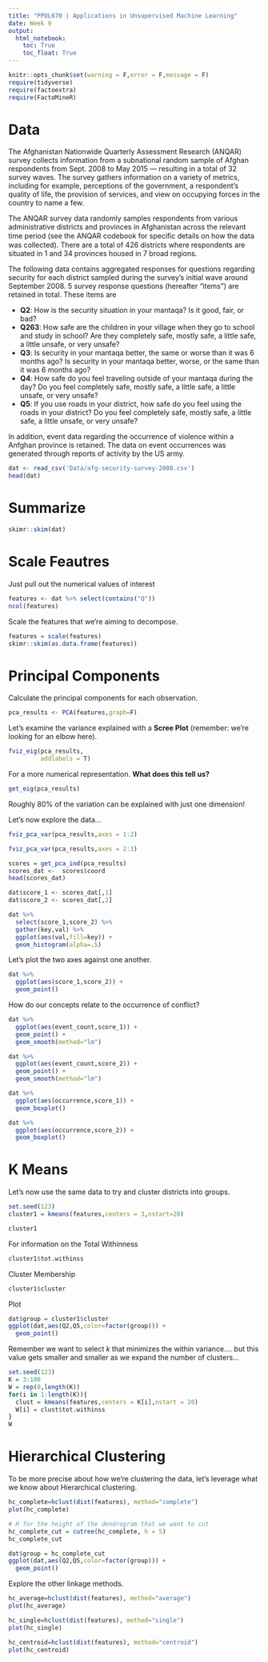 ```yaml
---
title: "PPOL670 | Applications in Unsupervised Machine Learning"
date: Week 9
output: 
  html_notebook:
    toc: True
    toc_float: True
---
```


```r
knitr::opts_chunk$set(warning = F,error = F,message = F)
require(tidyverse)
require(factoextra)
require(FactoMineR)
```


# Data

The Afghanistan Nationwide Quarterly Assessment Research (ANQAR) survey collects information from a subnational random sample of Afghan respondents from Sept. 2008 to May 2015 — resulting in a total of 32 survey waves. The survey gathers information on a variety of metrics, including for example, perceptions of the government, a respondent’s quality of life, the provision of services, and view on occupying forces in the country to name a few.

The ANQAR survey data randomly samples respondents from various administrative districts and provinces in Afghanistan across the relevant time period (see the ANQAR codebook for speciﬁc details on how the data was collected). There are a total of 426 districts where respondents are situated in 1 and 34 provinces housed in 7 broad regions. 

The following data contains aggregated responses for questions regarding security for each district sampled during the survey's initial wave around September 2008. 5 survey response questions (hereafter "items") are retained in total. These items are 

- **Q2**: How is the security situation in your mantaqa? Is it good, fair, or bad?
- **Q263**: How safe are the children in your village when they go to school and study in school? Are they completely safe, mostly safe, a little safe, a little unsafe, or very unsafe?
- **Q3**: Is security in your mantaqa better, the same or worse than it was 6 months ago? Is security in your mantaqa better, worse, or the same than it was 6 months ago?
- **Q4**: How safe do you feel traveling outside of your mantaqa during the day? Do you feel completely safe, mostly safe, a little safe, a little unsafe, or very unsafe?
- **Q5**: If you use roads in your district, how safe do you feel using the roads in your district? Do you feel completely safe, mostly safe, a little safe, a little unsafe, or very unsafe?

In addition, event data regarding the occurrence of violence within a Anfghan province is retained. The data on event occurrences was generated through reports of activity by the US army. 


```r
dat <- read_csv('Data/afg-security-survey-2008.csv')
head(dat)
```


# Summarize


```r
skimr::skim(dat)
```


# Scale Feautres

Just pull out the numerical values of interest
```r
features <- dat %>% select(contains("Q"))
ncol(features)
```

Scale the features that we're aiming to decompose.
```r
features = scale(features) 
skimr::skim(as.data.frame(features))
```

# Principal Components

Calculate the principal components for each observation. 
```r
pca_results <- PCA(features,graph=F)
```

Let's examine the variance explained with a **Scree Plot** (remember: we're looking for an elbow here).
```r
fviz_eig(pca_results,
         addlabels = T) 
```


For a more numerical representation. **What does this tell us?**
```r
get_eig(pca_results) 
```


Roughly 80% of the variation can be explained with just one dimension! 


Let's now explore the data...
```r
fviz_pca_var(pca_results,axes = 1:2)
```

```r
fviz_pca_var(pca_results,axes = 2:3)
```

```r
scores = get_pca_ind(pca_results)
scores_dat <-  scores$coord
head(scores_dat)
```

```r
dat$score_1 <- scores_dat[,1]
dat$score_2 <- scores_dat[,2]
```


```r
dat %>% 
  select(score_1,score_2) %>% 
  gather(key,val) %>% 
  ggplot(aes(val,fill=key)) +
  geom_histogram(alpha=.5)
```


Let's plot the two axes against one another.
```r
dat %>% 
  ggplot(aes(score_1,score_2)) +
  geom_point()
```


How do our concepts relate to the occurrence of conflict?
```r
dat %>% 
  ggplot(aes(event_count,score_1)) +
  geom_point() +
  geom_smooth(method="lm")
```

```r
dat %>% 
  ggplot(aes(event_count,score_2)) +
  geom_point() +
  geom_smooth(method="lm")
```


```r
dat %>% 
  ggplot(aes(occurrence,score_1)) +
  geom_boxplot()
```

```r
dat %>% 
  ggplot(aes(occurrence,score_2)) +
  geom_boxplot()
```


# K Means

Let's now use the same data to try and cluster districts into groups. 

```r
set.seed(123)
cluster1 = kmeans(features,centers = 3,nstart=20)

cluster1
```

For information on the Total Withinness
```r
cluster1$tot.withinss
```

Cluster Membership
```r
cluster1$cluster
```

Plot
```r
dat$group = cluster1$cluster
ggplot(dat,aes(Q2,Q5,color=factor(group))) +
  geom_point()
```


Remember we want to select $k$ that minimizes the within variance.... but this value gets smaller and smaller as we expand the number of clusters...

```r
set.seed(123)
K = 3:100
W = rep(0,length(K))
for(i in 1:length(K)){
  clust = kmeans(features,centers = K[i],nstart = 20)
  W[i] = clust$tot.withinss
}
W
```


# Hierarchical Clustering 

To be more precise about how we're clustering the data, let's leverage what we know about Hierarchical clustering. 



```r
hc_complete=hclust(dist(features), method="complete")
plot(hc_complete)
```
 
```r
# H for the height of the dendrogram that we want to cut
hc_complete_cut = cutree(hc_complete, h = 5) 
hc_complete_cut
```
 
```r
dat$group = hc_complete_cut
ggplot(dat,aes(Q2,Q5,color=factor(group))) +
  geom_point()
```
 
 
 
Explore the other linkage methods.

```r
hc_average=hclust(dist(features), method="average")
plot(hc_average)
```


```r
hc_single=hclust(dist(features), method="single")
plot(hc_single)
```


```r
hc_centroid=hclust(dist(features), method="centroid")
plot(hc_centroid)
```
